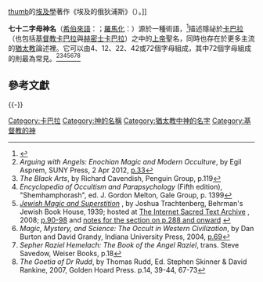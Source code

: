 [[圖像:Kircher-Diagram_of_the_names_of_God.png|thumb]]的[[埃及學|埃及學]]著作《埃及的俄狄浦斯》（{{lang|la|''"Oedipus Aegyptiacus"''}}）。]]

{{卡巴拉}}

'''七十二字母神名'''（[[希伯來語|希伯來語]]：<span style="font-family:SBL Hebrew, Ezra SIL SR, Ezra SIL, Cardo, Chrysanthi Unicode, TITUS Cyberbit Basic, Arial Unicode MS, Narkisim, Times New Roman">{{Lang|he|'''שם המפורש'''}}</span>；[[羅馬化|羅馬化]]：{{lang|he-Latn|'''Shemhamphorasch'''}}）源於一種{{tsl|en|Tannaim|他拿念}}術語，<ref name="JewishEnyclopedia">{{cite web|url=http://www.jewishencyclopedia.com/view.jsp?artid=593&letter=S&search=Shem%20ha-Mephorash |title=Jewish Encyclopedia, Shem Ha-Meforash |publisher=Jewishencyclopedia.com |date= |accessdate=2013-07-22}}</ref>描述隱祕於[[卡巴拉|卡巴拉]]（也包括[[基督教卡巴拉|基督教卡巴拉]]與[[赫密士卡巴拉|赫密士卡巴拉]]）之中的[[基督教的神|上帝]]聖名，同時也存在於更多主流的[[猶太教|猶太教]]論述裡。它可以由4、12、22、42或72個字母組成，其中72個字母組成的則最為常見。<ref name="Arguing">''Arguing with Angels: Enochian Magic and Modern Occulture'', by Egil Asprem, SUNY Press, 2 Apr 2012, [https://books.google.com/books?id=LRfgT5S-iLwC&lpg=PA219&dq=shemhamphorash&pg=PA33#v=onepage&q&f=false p.33]</ref><ref name="BlackArts">''The Black Arts'', by Richard Cavendish, Penguin Group, p.119</ref><ref name="Encyclopedia">''Encyclopedia of Occultism and Parapsychology'' (Fifth edition), "Shemhamphorash", ed. J. Gordon Melton, Gale Group, p. 1399</ref><ref name="JewishMagic">''[http://sacred-texts.com/jud/jms/index.htm Jewish Magic and Superstition] {{Wayback|url=http://sacred-texts.com/jud/jms/index.htm |date=20161026151025 }}'', by Joshua Trachtenberg, Behrman's Jewish Book House, 1939; hosted at [http://sacred-texts.com The Internet Sacred Text Archive] {{Wayback|url=http://sacred-texts.com/ |date=20161107123343 }}, 2008; [http://sacred-texts.com/jud/jms/jms09.htm#page_90 p.90-98] {{Wayback|url=http://sacred-texts.com/jud/jms/jms09.htm#page_90 |date=20161026130340 }} and [http://sacred-texts.com/jud/jms/jms28.htm#page_288 notes for the section on p.288 and onward] {{Wayback|url=http://sacred-texts.com/jud/jms/jms28.htm#page_288 |date=20181005181442 }}</ref><ref name="MagicMystery">''Magic, Mystery, and Science: The Occult in Western Civilization'', by Dan Burton and David Grandy, Indiana University Press, 2004, [https://books.google.com/books?id=vSWSSBU7EdwC&lpg=PA69&dq=shemhamphorash&pg=PA69#v=onepage&q&f=false p.69]</ref><ref name="Raziel">''Sepher Raziel Hemelach: The Book of the Angel Raziel'', trans. Steve Savedow, Weiser Books, p.18</ref><ref name="Rudd">''The Goetia of Dr Rudd'', by Thomas Rudd, Ed. Stephen Skinner & David Rankine, 2007, Golden Hoard Press. p.14, 39-44, 67-73</ref>

==參考文獻==
{{Portal box|宗教|猶太教|基督教}}
{{Reflist}}

{{-}}
{{猶太人和猶太教}}

[[Category:卡巴拉|Category:卡巴拉]]
[[Category:神的名稱|Category:神的名稱]]
[[Category:猶太教中神的名字|Category:猶太教中神的名字]]
[[Category:基督教的神|Category:基督教的神]]